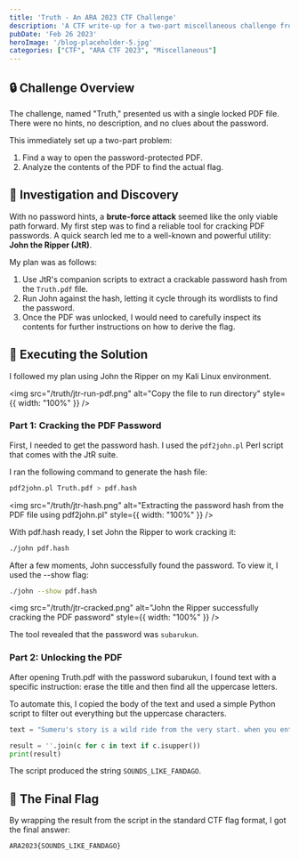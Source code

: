 ```yaml
---
title: 'Truth - An ARA 2023 CTF Challenge'
description: 'A CTF write-up for a two-part miscellaneous challenge from ARA 2023, involving cracking a PDF password with John the Ripper and then performing text analysis to reveal the flag.'
pubDate: 'Feb 26 2023'
heroImage: '/blog-placeholder-5.jpg'
categories: ["CTF", "ARA CTF 2023", "Miscellaneous"]
---
```


## 🔒 Challenge Overview

The challenge, named "Truth," presented us with a single locked PDF file. There were no hints, no description, and no clues about the password.

This immediately set up a two-part problem:
1.  Find a way to open the password-protected PDF.
2.  Analyze the contents of the PDF to find the actual flag.

## 🧠 Investigation and Discovery

With no password hints, a **brute-force attack** seemed like the only viable path forward. My first step was to find a reliable tool for cracking PDF passwords. A quick search led me to a well-known and powerful utility: **John the Ripper (JtR)**.

My plan was as follows:
1.  Use JtR's companion scripts to extract a crackable password hash from the `Truth.pdf` file.
2.  Run John against the hash, letting it cycle through its wordlists to find the password.
3.  Once the PDF was unlocked, I would need to carefully inspect its contents for further instructions on how to derive the flag.


## 🔧 Executing the Solution

I followed my plan using John the Ripper on my Kali Linux environment.

<img src="/truth/jtr-run-pdf.png" alt="Copy the file to run directory" style={{ width: "100%" }} />

### Part 1: Cracking the PDF Password

First, I needed to get the password hash. I used the `pdf2john.pl` Perl script that comes with the JtR suite.

I ran the following command to generate the hash file:
```sh
pdf2john.pl Truth.pdf > pdf.hash
```

<img src="/truth/jtr-hash.png" alt="Extracting the password hash from the PDF file using pdf2john.pl" style={{ width: "100%" }} />

With pdf.hash ready, I set John the Ripper to work cracking it:
```sh
./john pdf.hash
```

After a few moments, John successfully found the password. To view it, I used the --show flag:
```sh
./john --show pdf.hash
```

<img src="/truth/jtr-cracked.png" alt="John the Ripper successfully cracking the PDF password" style={{ width: "100%" }} />

The tool revealed that the password was `subarukun`.

### Part 2: Unlocking the PDF

After opening Truth.pdf with the password subarukun, I found text with a specific instruction: erase the title and then find all the uppercase letters.

To automate this, I copied the body of the text and used a simple Python script to filter out everything but the uppercase characters.

```python
text = "Sumeru's story is a wild ride from the very start. when you enter the region, you'll meet a researcher known as haypasia. after the smell Of incense gets to the traveler's nose, they'll fall asleep and connect directly with a tree, where you'll hear the words \”world....forget me...\”.  after hanging Under with tighnari for a while and clearing out a withering zone, he will tell Nilou that irminsul is the world tree that contains all the wisdom, and it has recently been corrupted. this corruption is the reason for the appearance of withering zone and Diseases like eleazar that collei suffers from. later, you'll head over to Sumeru city hoping to get an audience with lesser lord kusanali. soon after, you'll go to port ormos and meet dori in an attempt to get the divine capsule that can help you. you'll witness the effects this capsule had on an eremite as alhaitham gets his hand on it. the next day, you'll spend a good time with dunyarzad at the subzeruz festival. towards the end, the grand sage from the akademiya will prevent nilou from performing the dance of subzeruz as he says \”go celebrate the birth of that god to your heart's content.\” the traveler Learns the meaning of this line soon enough because It turns out that we're in a repetitive dream of some sort where we're stuck on the same day of the subzeruz festival. after multiple attempts at stopping the samsara, you're finally able to do it with the help of nahida a.k.a. lesser lord Kusanali by asking nilou to perform her dance.  soon after the end of samsara, you set to learn more about the akademiya's plan by trying to turn setaria on your side. setaria is the personal secretary for grand sage, but she is one of the few people in the akademiya who belong to the desert.  Even though you successfully change her mind, all of your plans are stopped by none other than the notorious dottore. it's revealed that he has control over the akademiya and the akasha, and nahida attempts to protect the people of sumeru while you make a break for it.  the traveler tries to Find tighnari to know more about the akademiya, but an entirely different scenario unfolds when you meet him in pardis dhyai. haypasia seems to have connected with the divine gaze, but the god who has control over her mind is scaramouche himself.  A small backstory is shown for him before you head back to find katheryne who's being controlled by nahida. at this point, you're ambushed by the soldiers of the akademiya where katheryne is stabbed just after nahida manages to exchange her consciousness with yours for a little while. during this time, you see Nahida captured in a dendro cage, and scaramouche preparing for something below it. the traveler connects the dots and finds out that the akademiya is trying to make their own god, just because they never believed in the ruling of lesser lord kusanali.  nahida will also ask you to head to the Desert and find the answer that'll help you figure everything out. you band together with alhaitham, cyno, candace, and dehya to solve the mystery of the missing protectors of the aaru village.this journey will take you to An abandoned hospital before you Go to the mausoleum Of king deshret to exchange alhaitham for the protectors. the deal isn't successful, and you're sucked into a domain from the ruins of the king. the most frightening truth is revealed at the end of this domain.it turns out that king deshret couldn't control his power, and he was the reason for the corruption of irminsul. meanwhile, greater lord rukkhadevata used all of her power to remove the negative effects on irminsul and the people of sumeru. while doing this, she loses a lot of her power and turns into a child. at this point, you connect the dots and find out that lesser lord kusanali is none other than rukkhadevata herself. the god that the akademiya disowned for so long is the god they loved all this time. the traveler decides to bring about justice and attempt to ruin the fatui's notorious plan.the next day, traveler, alhaitham, cyno, and dehya make an intricate plan to win against the fatui and save nahida in the process. the details of these plans aren't revealed to the player, but candace tells everyone that no matter how bold their plan might be, their safety comes first.as dehya leaves to take care of some business, the traveler joins alhaitham to go back to the eremite camp. after talking to some other researchers, alhaitham will ask you to record a message in one of the knowledge capsules using your conviction to save nahida. after recording, alhaitham tells you that he plans to use it in the akasha terminal since the people of sumeru believe everything it says. next, the traveler will head to caravan ribat and convince cyno to keep going along with the plan. here, you'll be putting up a show to help the guards at ribat capture rahman, which will make way for the eremite friends to enter sumeru city. this is followed up by dehya mentioning that tighnari can help us with the current whereabouts of the doctor.surprisingly, tighnari will mention that dottore came to meet him, and tried to take haypasia away. when tighnari didn't give in, the harbinger left the area and went to the port. you'll follow him to the boat where you'll be surprised when the doctor already knows that you're there. the traveler realizes that it was all a ruse, and haypasia and tighnari are in danger.  after making sure that haypasia is safe, the traveler gets confronted by scaramouche's shadow. the sixth harbinger mentions that he took over haypasia's consciousness, and he knows everything about their plan. you'll also get to know a lot more about scaramouche and everything in his mind. when this scene of pure horror ends, you'll meet up with everyone at the grand bazaar and nilou will join you. this is where the trouble begins, as you'll head into the lion's den, the akademiya itself, with alhaitham. although, things won't go as planned as the grand sage azar will see you coming and confront the traveler and alhaitham.  the next part will be hard to watch as alhaitham consumes the divine knowledge capsule and rushes at azar. although, his attack is unsuccessful and the plan fails...or does it? at the end of the cutscene, you can see alhaitham giving a reassuring smile to nilou, while the traveler and paimon are taken into confinement.the hardest part of this plan begins here, as the traveler is tasked with waking up nahida's consciousness. as you venture into the darkness and find her consciousness, you'll get to know the truly heartbreaking past nahida has gone through, and you'll even hear rukkhadevata mentioning how well she has done. things start ramping up as the game allows you to do something you've never done before. while everyone can play as different characters in genshin impact, the main plot still revolves around the players being the traveler. although, you'll be able to control another person in teyvat during this quest, which is nilou. as she performs in front of the akademiya, the grand sage orders another sage to issue a new rule in the akasha prohibiting public performances. this is where the plan comes to fruition since the message displayed in the akasha is changed to \”lesser lord kusanali has escaped from the sanctuary of surasthana. go into the city and detain her immediately...\”. it turns out that alhaitham didn't fail after all, as his plan was to switch one of the knowledge capsules on azar's table, and not actually attack him. the soldiers go right past nilou in an attempt to capture nahida. now, it's isak's time to shine as the players have to make correct choices with the kid and bait the akademiya soldiers into the grand bazaar where dehya and rahman will take care of them. when azar learns of what happened, he rushes to the sanctuary only to be confronted by cyno... and nahida. it's about time the grand sage gets what he deserves, and nahida gets free from her confinement. once everything goes down, dehya comes to the confinement and saves the traveler, so they can meet nahida.it's finally time to adventure with nahida herself, as she takes you through a domain filled with fatui where they were keeping scaramouche as they tried to make him a god. once you activate the lift and get to the required level, you'll find out that scaramouche is already a \”true\” god, even if he doesn't have the knowledge capsules yet. while attempting to defeat the boss, nahida will borrow the wisdom of the entirity of sumeru. as you defeat scaramouche, nahida will get the electro gnosis and use it to awaken the final memory of greater lord rukkhadevata. in the final memory, the traveler and nahida will finally meet rukkhadevata, and she'll reveal that she was the only god who didn't go to the khaenri'ah cataclysm. she had to stay back and stop the pollution from the forbidden knowledge. eventually, she realized that the corruption from forbidden knowledge had entered her consciousness through irminsul, and the only way was to detach the purest branch from herself. nahida is the purest branch, and she has to remove rukkhadevata from irminsul to save it.after witnessing the heartbreaking scene, you'll learn that the words you started sumeru's story with (world...forget me..) were part of a sentence from rukkhadevata saying \”let the world completely forget me.\” when you get back to the real world, you realize that everyone has forgotten about rukkhadevata, except the traveler. as the traveler learns another new thing about them, a sound makes them and paimon unconscious, and dottore enters the scene. as the second harbinger attempts to threaten nahida to get the gnosis, she threatens him back by saying that she'll destroy the gnosis and awaken the heavenly principles. nahida instead negotiates with him and makes him delete all of his other versions in exchange for the electro gnosis. moreover, she exchanges the dendro gnosis for some important information from the harbinger after he reveals that the skies of teyvat are fake. finally, you'll talk to nahida about the whereabouts of scaramouche and your sibling's information in irminsul. at this point, she mentions that the traveler is one of the four \”descenders\” of teyvat, the people who came from the skies and don't belong to this world. with this information dump, the final act of sumeru's arc comes to an end. "

result = ''.join(c for c in text if c.isupper())
print(result)
```

The script produced the string `SOUNDS_LIKE_FANDAGO`.

## 🚩 The Final Flag

By wrapping the result from the script in the standard CTF flag format, I got the final answer:
```
ARA2023{SOUNDS_LIKE_FANDAGO}
```
